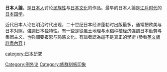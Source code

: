 {{多個問題|
{{expand|time=2011-03-24T01:47:50+00:00}}
{{notability unreferenced|time=2011-03-24T01:47:50+00:00}}
{{unreferenced|time=2011-03-24T01:47:50+00:00}}
}}
'''日本人論'''，是[[日本人|日本人]]讨论[[民族性|民族性]]与[[日本文化|日本文化]]的作品。最早的日本人論是[[江戶时代|江戶时代]]的[[日本国学|日本国学]]。

近代日本人论在明治时代出现，二十世纪日本经济蓬勃时出版最多，通常把欧美与日本对照，強調日本独特性。有一些是從風土地理与水稻种植经济強調日本勤劳与集团主义，也強調要报恩与恥感文化。有論者認為這不是真正的學術 (參看[https://en.wikipedia.org/wiki/Nihonjinron 英文版詳盡內容] {{Wayback|url=https://en.wikipedia.org/wiki/Nihonjinron |date=20210302051047 }})

{{例外论}}
[[Category:例外论|Category:例外论]]
[[category:日本研究|category:日本研究]]
[[Category:族群刻板印象|Category:族群刻板印象]]